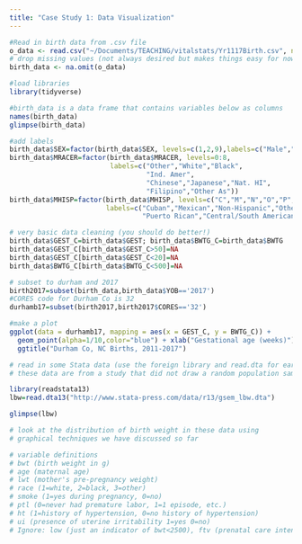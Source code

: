 ```yaml
---
title: "Case Study 1: Data Visualization"
---
```

  
  
```r
#Read in birth data from .csv file
o_data <- read.csv("~/Documents/TEACHING/vitalstats/Yr1117Birth.csv", na.strings=c("99", "9999"))
# drop missing values (not always desired but makes things easy for now)
birth_data <- na.omit(o_data)

#load libraries
library(tidyverse)

#birth_data is a data frame that contains variables below as columns
names(birth_data)
glimpse(birth_data)

#add labels
birth_data$SEX=factor(birth_data$SEX, levels=c(1,2,9),labels=c("Male","Female","Unspecified"))
birth_data$MRACER=factor(birth_data$MRACER, levels=0:8, 
                         labels=c("Other","White","Black",
                                  "Ind. Amer",
                                  "Chinese","Japanese","Nat. HI",
                                  "Filipino","Other As"))
birth_data$MHISP=factor(birth_data$MHISP, levels=c("C","M","N","O","P","S","U"), 
                        labels=c("Cuban","Mexican","Non-Hispanic","Other Hispanic",
                                 "Puerto Rican","Central/South American","Unknown"))

# very basic data cleaning (you should do better!)
birth_data$GEST_C=birth_data$GEST; birth_data$BWTG_C=birth_data$BWTG
birth_data$GEST_C[birth_data$GEST_C>50]=NA
birth_data$GEST_C[birth_data$GEST_C<20]=NA
birth_data$BWTG_C[birth_data$BWTG_C<500]=NA

# subset to durham and 2017
birth2017=subset(birth_data,birth_data$YOB=='2017')
#CORES code for Durham Co is 32
durhamb17=subset(birth2017,birth2017$CORES=='32')

#make a plot
ggplot(data = durhamb17, mapping = aes(x = GEST_C, y = BWTG_C)) +
  geom_point(alpha=1/10,color="blue") + xlab("Gestational age (weeks)") + ylab("Birth weight (g)") + 
  ggtitle("Durham Co, NC Births, 2011-2017")

# read in some Stata data (use the foreign library and read.dta for earlier versions of Stata)
# these data are from a study that did not draw a random population sample

library(readstata13)
lbw=read.dta13("http://www.stata-press.com/data/r13/gsem_lbw.dta")

glimpse(lbw)

# look at the distribution of birth weight in these data using
# graphical techniques we have discussed so far

# variable definitions
# bwt (birth weight in g)
# age (maternal age)
# lwt (mother's pre-pregnancy weight)
# race (1=white, 2=black, 3=other)
# smoke (1=yes during pregnancy, 0=no)
# ptl (0=never had premature labor, 1=1 episode, etc.)
# ht (1=history of hypertension, 0=no history of hypertension)
# ui (presence of uterine irritability 1=yes 0=no)
# Ignore: low (just an indicator of bwt<2500), ftv (prenatal care intensity)
 ```